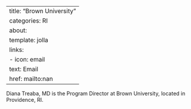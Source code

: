 
---
title: "Brown University"
categories: RI
about:
  template: jolla
  links:
    - icon: email
      text: Email
      href: mailto:nan
---

Diana Treaba, MD is the Program Director at Brown University, located in Providence, RI. 
